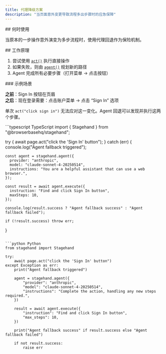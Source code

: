 ```yaml
---
title: 代理降级方案
description: "当页面意外变更导致流程多出步骤时的应急保障"
---
```


<div id="when-to-use">
  ## 何时使用
</div>

当原本的一步操作意外演变为多步流程时，使用代理回退作为保险机制。

<div id="how-it-works">
  ## 工作原理
</div>

1. 尝试使用 [`act()`](/zh/basics/act) 执行直接操作
2. 如果失败，则由 [`agent()`](/zh/basics/agent) 规划新的路径
3. Agent 完成所有必要步骤（打开菜单 → 点击按钮）

<div id="example-scenario">
  ### 示例场景
</div>

**之前**：Sign In 按钮在页眉\
**之后**：现在登录需要：点击账户菜单 → 点击 “Sign In” 选项

单次 `act("click sign in")` 无法应对这一变化。Agent 回退可以发现并执行这两个步骤。

<CodeGroup>
  ```typescript TypeScript
  import { Stagehand } from "@browserbasehq/stagehand";

  try {
    await page.act("click the 'Sign In' button");
  } catch (err) {
    console.log("Agent fallback triggered");

    const agent = stagehand.agent({
      provider: "anthropic",
      model: "claude-sonnet-4-20250514",
      instructions: "You are a helpful assistant that can use a web browser.",
    });

    const result = await agent.execute({
      instruction: "Find and click Sign In button",
      maxSteps: 10,
    });

    console.log(result.success ? "Agent fallback success" : "Agent fallback failed");

    if (!result.success) throw err;
  }
  ```

  ```python Python
  from stagehand import Stagehand

  try:
      await page.act("click the 'Sign In' button")
  except Exception as err:
      print("Agent fallback triggered")

      agent = stagehand.agent({
          "provider": "anthropic",
          "model": "claude-sonnet-4-20250514",
          "instructions": "Complete the action, handling any new steps required.",
      })

      result = await agent.execute({
          "instruction": "Find and click Sign In button",
          "max_steps": 10,
      })

      print("Agent fallback success" if result.success else "Agent fallback failed")

      if not result.success:
          raise err
  ```
</CodeGroup>
